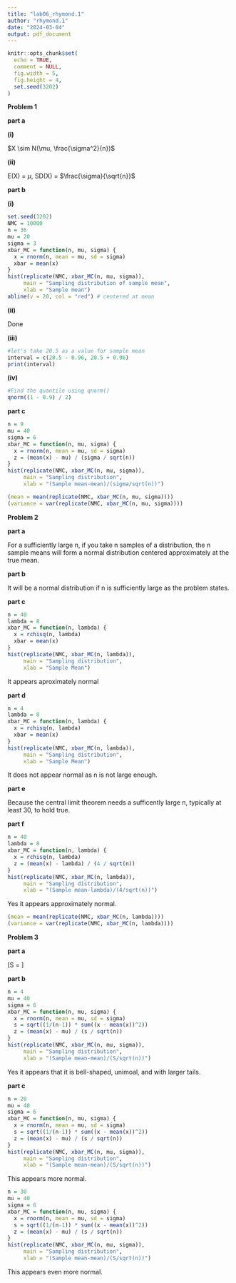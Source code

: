 ```yaml
---
title: "lab06_rhymond.1"
author: "rhymond.1"
date: "2024-03-04"
output: pdf_document
---
```


```r
knitr::opts_chunk$set(
  echo = TRUE,
  comment = NULL,
  fig.width = 5,
  fig.height = 4,
  set.seed(3202)
)

```

**Problem 1**

**part a**

**(i)**

$X \sim N(\mu, \frac{\sigma^2}{n})$

**(ii)**

E(X) = $\mu$, SD(X) = $\frac{\sigma}{\sqrt{n}}$

**part b**

**(i)**
```r
set.seed(3202)
NMC = 10000
n = 36
mu = 20
sigma = 3
xbar_MC = function(n, mu, sigma) {
  x = rnorm(n, mean = mu, sd = sigma)
  xbar = mean(x)
}
hist(replicate(NMC, xbar_MC(n, mu, sigma)),
     main = "Sampling distribution of sample mean",
     xlab = "Sample mean")
abline(v = 20, col = "red") # centered at mean
```

**(ii)**

Done

**(iii)**
```r
#let's take 20.5 as a value for sample mean
interval = c(20.5 - 0.96, 20.5 + 0.96)
print(interval)
```

**(iv)**
```r
#Find the quantile using qnorm()
qnorm((1 - 0.9) / 2)
```

**part c**
```r
n = 9
mu = 40
sigma = 6
xbar_MC = function(n, mu, sigma) {
  x = rnorm(n, mean = mu, sd = sigma)
  z = (mean(x) - mu) / (sigma / sqrt(n))
}
hist(replicate(NMC, xbar_MC(n, mu, sigma)),
     main = "Sampling distribution",
     xlab = "(Sample mean-mean)/(sigma/sqrt(n))")
```

```r
(mean = mean(replicate(NMC, xbar_MC(n, mu, sigma))))
(variance = var(replicate(NMC, xbar_MC(n, mu, sigma))))
```



**Problem 2**

**part a**

For a sufficiently large n, if you take n samples of a distribution, the n sample means will form a normal distribution centered approximately at the true mean.

**part b**

It will be a normal distribution if n is sufficiently large as the problem states.

**part c**

```r
n = 40
lambda = 8
xbar_MC = function(n, lambda) {
  x = rchisq(n, lambda)
  xbar = mean(x)
}
hist(replicate(NMC, xbar_MC(n, lambda)),
     main = "Sampling distribution",
     xlab = "Sample Mean")
```

It appears aproximately normal

**part d**

```r
n = 4
lambda = 8
xbar_MC = function(n, lambda) {
  x = rchisq(n, lambda)
  xbar = mean(x)
}
hist(replicate(NMC, xbar_MC(n, lambda)),
     main = "Sampling distribution",
     xlab = "Sample Mean")
```

It does not appear normal as n is not large enough.

**part e**

Because the central limit theorem needs a sufficently large n, typically at least 30, to hold true.

**part f**

```r
n = 40
lambda = 8
xbar_MC = function(n, lambda) {
  x = rchisq(n, lambda)
  z = (mean(x) - lambda) / (4 / sqrt(n))
}
hist(replicate(NMC, xbar_MC(n, lambda)),
     main = "Sampling distribution",
     xlab = "(Sample mean-lambda)/(4/sqrt(n))")
```

Yes it appears approximately normal.

```r
(mean = mean(replicate(NMC, xbar_MC(n, lambda))))
(variance = var(replicate(NMC, xbar_MC(n, lambda))))
```

**Problem 3**

**part a**

\[S = \sqrt{\frac{1}{n-1}\sum_{i=1}^{n}(X_i-\bar{X})^2}\]

**part b**

```r
n = 4
mu = 40
sigma = 6
xbar_MC = function(n, mu, sigma) {
  x = rnorm(n, mean = mu, sd = sigma)
  s = sqrt((1/(n-1)) * sum((x - mean(x))^2))
  z = (mean(x) - mu) / (s / sqrt(n))
}
hist(replicate(NMC, xbar_MC(n, mu, sigma)),
     main = "Sampling distribution",
     xlab = "(Sample mean-mean)/(S/sqrt(n))")
```

Yes it appears that it is bell-shaped, unimoal, and with larger tails.

**part c**

```r
n = 20
mu = 40
sigma = 6
xbar_MC = function(n, mu, sigma) {
  x = rnorm(n, mean = mu, sd = sigma)
  s = sqrt((1/(n-1)) * sum((x - mean(x))^2))
  z = (mean(x) - mu) / (s / sqrt(n))
}
hist(replicate(NMC, xbar_MC(n, mu, sigma)),
     main = "Sampling distribution",
     xlab = "(Sample mean-mean)/(S/sqrt(n))")
```

This appears more normal.

```r
n = 30
mu = 40
sigma = 6
xbar_MC = function(n, mu, sigma) {
  x = rnorm(n, mean = mu, sd = sigma)
  s = sqrt((1/(n-1)) * sum((x - mean(x))^2))
  z = (mean(x) - mu) / (s / sqrt(n))
}
hist(replicate(NMC, xbar_MC(n, mu, sigma)),
     main = "Sampling distribution",
     xlab = "(Sample mean-mean)/(S/sqrt(n))")
```

This appears even more normal.